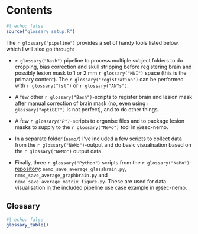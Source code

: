 # Contents

```r
#| echo: false
source("glossary_setup.R")
```

The `r glossary("pipeline")` provides a set of handy tools listed below, which I will also go through:

-   `r glossary("Bash")` pipeline to process multiple subject folders to do cropping, bias correction and skull stripping before registering brain and possibly lesion mask to 1 or 2 mm `r glossary("MNI")` space (this is the primary content). The `r glossary("registration")` can be performed with `r glossary("fsl")` or `r glossary("ANTs")`.

-   A few other `r glossary("Bash")`-scripts to register brain and lesion mask after manual correction of brain mask (no, even using `r glossary("optiBET")` is not perfect), and to do other things.

-   A few *`r glossary("R")`*-scripts to organise files and to package lesion masks to supply to the `r glossary("NeMo")` tool in @sec-nemo. 

-   In a separate folder (`nemo/`) I've included a few scripts to collect data from the `r glossary("NeMo")`-output and do basic visualisation based on the `r glossary("NeMo")` output data.

-   Finally, three `r glossary("Python")` scripts from the `r glossary("NeMo")`-[repository](https://github.com/kjamison/nemo): `nemo_save_average_glassbrain.py`, `nemo_save_average_graphbrain.py` and `nemo_save_average_matrix_figure.py`. These are used for data visualisation in the included pipeline use case example in @sec-nemo.

## Glossary

```r
#| echo: false
glossary_table()
```